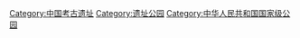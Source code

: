 {{Catmore}}

[[Category:中国考古遗址|Category:中国考古遗址]]
[[Category:遗址公园|Category:遗址公园]]
[[Category:中华人民共和国国家级公园|Category:中华人民共和国国家级公园]]